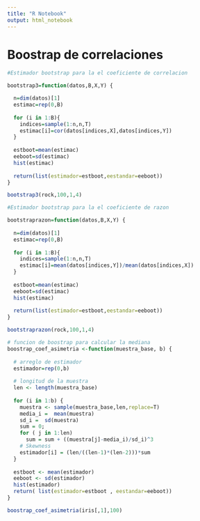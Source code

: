 ```yaml
---
title: "R Notebook"
output: html_notebook
---
```


# Boostrap de correlaciones

```r
#Estimador bootstrap para la el coeficiente de correlacion

bootstrap3=function(datos,B,X,Y) {

  n=dim(datos)[1]
  estimac=rep(0,B)
  
  for (i in 1:B){
    indices=sample(1:n,n,T)
    estimac[i]=cor(datos[indices,X],datos[indices,Y])
  }
  
  estboot=mean(estimac)
  eeboot=sd(estimac)
  hist(estimac)
  
  return(list(estimador=estboot,eestandar=eeboot))
}


```

```r
bootstrap3(rock,100,1,4)

```
```r
#Estimador bootstrap para la el coeficiente de razon

bootstraprazon=function(datos,B,X,Y) {
  
  n=dim(datos)[1]
  estimac=rep(0,B)
  
  for (i in 1:B){
    indices=sample(1:n,n,T)
    estimac[i]=mean(datos[indices,Y])/mean(datos[indices,X])
  }
  
  estboot=mean(estimac)
  eeboot=sd(estimac)
  hist(estimac)
  
  return(list(estimador=estboot,eestandar=eeboot))
}


```

```r
bootstraprazon(rock,100,1,4)
```

```r
# funcion de boostrap para calcular la mediana
boostrap_coef_asimetria <-function(muestra_base, b) {
  
  # arreglo de estimador
  estimador=rep(0,b)
  
  # longitud de la muestra
  len <- length(muestra_base)
  
  for (i in 1:b) {
    muestra <- sample(muestra_base,len,replace=T)
    media_i =  mean(muestra)
    sd_i =  sd(muestra)
    sum = 0;
    for ( j in 1:len)
      sum = sum + ((muestra[j]-media_i)/sd_i)^3
    # Skewness
    estimador[i] = (len/((len-1)*(len-2)))*sum
  }
  
  estboot <- mean(estimador)
  eeboot <- sd(estimador)
  hist(estimador)
  return( list(estimador=estboot , eestandar=eeboot))
}
```



```r

boostrap_coef_asimetria(iris[,1],100)

```

